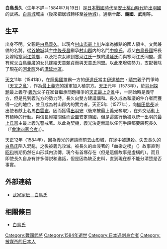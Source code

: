 {{japanese|japanese=白鳥長久|kana=しらとり／しろとり ながひさ|romaji=Shiratori/Shirotori Nagahisa}}
'''白鳥長久'''（生年不詳－1584年7月19日）是[[日本戰國時代|日本戰國時代]]至[[安土桃山時代|安土桃山時代]]於[[出羽國|出羽國]]的武將。[[白鳥城|白鳥城]]城主（後來把居城轉移至[[谷地城|谷地城]]）。通稱'''十郎'''、'''義國'''、'''武則'''等。

== 生平 ==
出身不明。父親是[[白鳥義久|白鳥義久]]。以現今[[村山市|村山市]][[最上川|最上川]]左岸為據點的國人領主。文武兼備的名將。從[[谷地城|谷地城]]城主[[中條長昌|中條長昌]]繼承[[村山郡|村山郡]]内的名門[[中條氏|中條氏]]。叔父[[白鳥長國|白鳥長國]]把長女嫁給[[寒河江兼廣|寒河江兼廣]]，以及把次女嫁到[[寒河江氏|寒河江氏]]一族的[[溝延氏|溝延氏]]而與寒河江氏同盟。還有叔父[[白鳥義廣|白鳥義廣]]的女兒嫁給[[天童賴貞|天童賴貞]]而與[[天童氏|天童氏]]同盟。以此來增強勢力，支配著除了現在的[[河北町|河北町]]外的[[溝延地區|溝延地區]]。

[[天文_(後奈良天皇)|天文]]11年（1541年），在[[陸奥國|陸奥國]]雄霸一方的[[伊達氏|伊達氏]]當主[[伊達稙宗|伊達稙宗]]・[[伊達晴宗|晴宗]]親子鬥爭時（[[天文之亂|天文之亂]]），作為[[最上義守|最上義守]]的援軍加入稙宗方。[[天正_(日本)|天正]]元年（1573年），於[[羽州探題|羽州探題]]最上義守‧[[最上義光|義光]]父子在家督繼承問題相爭的[[天正最上之亂|天正最上之亂]]中，一開始時是義守方，但是見到義光方的勢力時，長久向雙方建議講和。長久成為和議的仲介者而獲得一定的地位，並且成為村山郡内的實力者。天正5年（1577年），向[[織田信長|織田信長]]派出使者獻上名馬[[白雲雀|白雲雀]]，因而獲得[[出羽守|出羽守]]（後來被最上義光奪取），在外交活動上有積極的行動。與信長締結關係而企圖安定領國，但是這些行動被以統一出羽的[[最上氏|最上氏]]當主最上義光警戒著。以此為契機，義光決定無論以任何手段都要殺死長久（『[[會津四家合考|會津四家合考]]』）。

天正12年（1584年），因為義光的邀請而前去[[山形城|山形城]]，在途中被謀殺。失去長久的[[白鳥氏|白鳥氏]]陷入混亂，之後被義光攻滅。被長久的血浸著的「血染之櫻」（{{lang|ja|血染めの桜}}）故事直到[[昭和|昭和]]初期仍然在山形城内流傳，現今有首塚存在（但是這個故事是虛構的）。而且即使長久自身有許多傳説和逸話，但是因為缺乏史料，直到現在都不能分清楚是否事實。

== 外部連結 ==
* [http://www2.harimaya.com/sengoku/html/siratori.html 武家家伝＿白鳥氏] {{Wayback|url=http://www2.harimaya.com/sengoku/html/siratori.html |date=20190709045122 }}

== 相關條目 ==
*[[白鳥氏|白鳥氏]]

[[Category:戰國武將|Category:戰國武將]]
[[Category:1584年逝世|Category:1584年逝世]]
[[Category:日本遇刺身亡者|Category:日本遇刺身亡者]]
[[Category:被谋杀的日本人|Category:被谋杀的日本人]]